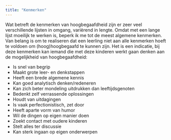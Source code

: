 ```yaml
---
title: "Kenmerken"
---
```


Wat betreft de kenmerken van hoogbegaafdheid zijn er zeer veel verschillende lijsten in omgang, variërend in lengte. Omdat met een lange lijst moeilijk te werken is, beperk ik me tot de meest algemene kenmerken. Van belang is om te realiseren dat een leerling niet aan alle kenmerken hoeft te voldoen om (hoog)hoogbegaafd te kunnen zijn. Het is een indicatie, bij deze kenmerken kan iemand die met deze kinderen werkt gaan denken aan de mogelijkheid van hoogbegaafdheid:

- Is snel van begrip
- Maakt grote leer- en denkstappen
- Heeft een brede algemene kennis
- Kan goed analytisch denken/redeneren
- Kan zich beter mondeling uitdrukken dan leeftijdsgenoten
- Bedenkt zelf verrassende oplossingen 
- Houdt van uitdagingen
- Is vaak perfectionistisch, zet door
- Heeft aparte vorm van humor
- Wil de dingen op eigen manier doen
- Zoekt contact met oudere kinderen
- Stelt alles ter discussie
- Kan sterk ingaan op eigen onderwerpen
